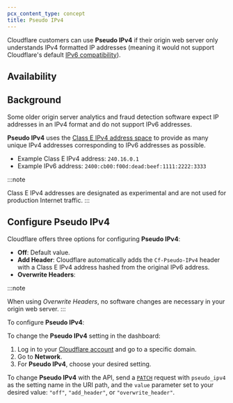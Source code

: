 ```yaml
---
pcx_content_type: concept
title: Pseudo IPv4
---
```



Cloudflare customers can use **Pseudo IPv4** if their origin web server only understands IPv4 formatted IP addresses (meaning it would not support Cloudflare's default [IPv6 compatibility](/network/ipv6-compatibility/)).

## Availability

<FeatureTable id="network.pseudo_ipv4" />

## Background

Some older origin server analytics and fraud detection software expect IP addresses in an IPv4 format and do not support IPv6 addresses.

**Pseudo IPv4** uses the [Class E IPv4 address space](https://tools.ietf.org/html/rfc1112#section-4) to provide as many unique IPv4 addresses corresponding to IPv6 addresses as possible.

- Example Class E IPv4 address: `240.16.0.1`
- Example IPv6 address: `2400:cb00:f00d:dead:beef:1111:2222:3333`

:::note

Class E IPv4 addresses are designated as experimental and are not used
for production Internet traffic.
:::

## Configure Pseudo IPv4

Cloudflare offers three options for configuring **Pseudo IPv4**:

- **Off**: Default value.
- **Add Header**: Cloudflare automatically adds the `Cf-Pseudo-IPv4` header with a Class E IPv4 address hashed from the original IPv6 address.
- **Overwrite Headers**: <Render file="pseudo-ipv4-warning" product="fundamentals" />

:::note

When using _Overwrite Headers_, no software changes are necessary in
your origin web server.
:::

To configure **Pseudo IPv4**:

<Tabs syncKey="dashPlusAPI"> <TabItem label="Dashboard">

To change the **Pseudo IPv4** setting in the dashboard:

1. Log in to your [Cloudflare account](https://dash.cloudflare.com) and go to a specific domain.
2. Go to **Network**.
3. For **Pseudo IPv4**, choose your desired setting.

</TabItem> <TabItem label="API">

To change **Pseudo IPv4** with the API, send a [`PATCH`](/api/operations/zone-settings-edit-single-setting) request with `pseudo_ipv4` as the setting name in the URI path, and the `value` parameter set to your desired value: `"off"`, `"add_header"`, or `"overwrite_header"`.

</TabItem> </Tabs>
